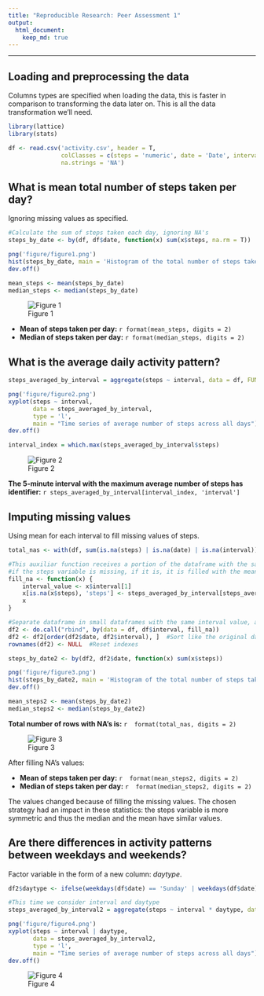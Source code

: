 ```yaml
---
title: "Reproducible Research: Peer Assessment 1"
output: 
  html_document:
    keep_md: true
---
```

___

## Loading and preprocessing the data
Columns types are specified when loading the data, this is faster in comparison to
transforming the data later on. This is all the data transformation we'll need.
```r
library(lattice)
library(stats)

df <- read.csv('activity.csv', header = T, 
               colClasses = c(steps = 'numeric', date = 'Date', interval = 'numeric'),
               na.strings = 'NA')

```


## What is mean total number of steps taken per day?
Ignoring missing values as specified.
```r
#Calculate the sum of steps taken each day, ignoring NA's
steps_by_date <- by(df, df$date, function(x) sum(x$steps, na.rm = T))

png('figure/figure1.png')
hist(steps_by_date, main = 'Histogram of the total number of steps taken each day', col = 'blue', xlab = 'steps')
dev.off()

mean_steps <- mean(steps_by_date)
median_steps <- median(steps_by_date)
```

![Figure 1](figure/figure1.png) 

* **Mean of steps taken per day:** `r format(mean_steps, digits = 2)`
* **Median of steps taken per day:** `r format(median_steps, digits = 2)`


## What is the average daily activity pattern?
```r
steps_averaged_by_interval = aggregate(steps ~ interval, data = df, FUN = mean)

png('figure/figure2.png')
xyplot(steps ~ interval, 
       data = steps_averaged_by_interval,
       type = 'l',
       main = "Time series of average number of steps across all days")
dev.off()

interval_index = which.max(steps_averaged_by_interval$steps)
```

![Figure 2](figure/figure2.png)

**The 5-minute interval with the maximum average number of steps has identifier:** `r steps_averaged_by_interval[interval_index, 'interval']`

## Imputing missing values
Using mean for each interval to fill missing values of steps.
```r
total_nas <- with(df, sum(is.na(steps) | is.na(date) | is.na(interval)))

#This auxiliar function receives a portion of the dataframe with the same value in the field interval and determines 
#if the steps variable is missing, if it is, it is filled with the mean value of steps for that particular interval
fill_na <- function(x) {
    interval_value <- x$interval[1]
    x[is.na(x$steps), 'steps'] <- steps_averaged_by_interval[steps_averaged_by_interval$interval == interval_value, 'steps']
    x
}

#Separate dataframe in small dataframes with the same interval value, apply fill_na, and rebuild the dataframe
df2 <- do.call("rbind", by(data = df, df$interval, fill_na))
df2 <- df2[order(df2$date, df2$interval), ]  #Sort like the original dataframe
rownames(df2) <- NULL  #Reset indexes

steps_by_date2 <- by(df2, df2$date, function(x) sum(x$steps))

png('figure/figure3.png')
hist(steps_by_date2, main = 'Histogram of the total number of steps taken each day (NAs filled)', col = 'blue', xlab = 'steps')
dev.off()

mean_steps2 <- mean(steps_by_date2)
median_steps2 <- median(steps_by_date2)

```

**Total number of rows with NA's is:** `r  format(total_nas, digits = 2)` 

![Figure 3](figure/figure3.png)

After filling NA's values:  

* **Mean of steps taken per day:** `r  format(mean_steps2, digits = 2)`  
* **Median of steps taken per day:** `r  format(median_steps2, digits = 2)`  

The values changed because of filling the missing values. The chosen strategy had an impact in these statistics: the steps variable is more symmetric and thus the median and the mean have similar values.

## Are there differences in activity patterns between weekdays and weekends?
Factor variable in the form of a new column: *daytype*.
```r
df2$daytype <- ifelse(weekdays(df$date) == 'Sunday' | weekdays(df$date) == 'Saturday', 'Weekend', 'Weekday')

#This time we consider interval and daytype
steps_averaged_by_interval2 = aggregate(steps ~ interval * daytype, data = df2, FUN = mean)

png('figure/figure4.png')
xyplot(steps ~ interval | daytype, 
       data = steps_averaged_by_interval2,
       type = 'l',
       main = "Time series of average number of steps across all days")
dev.off()

```

![Figure 4](figure/figure4.png)
